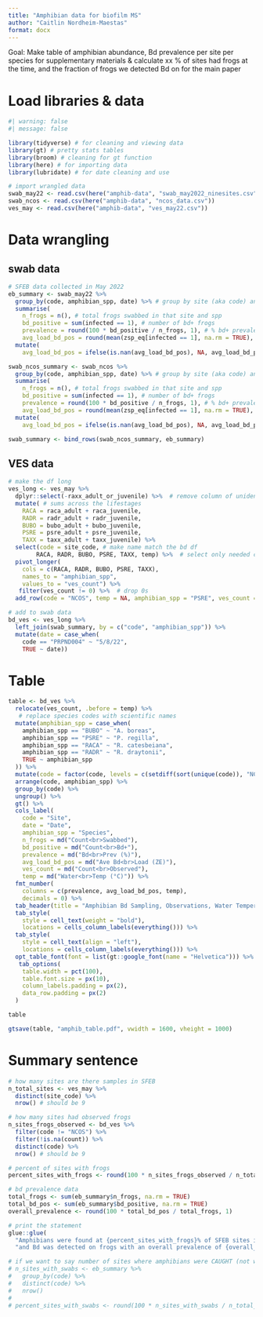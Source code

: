```yaml
---
title: "Amphibian data for biofilm MS"
author: "Caitlin Nordheim-Maestas"
format: docx
---
```


Goal: Make table of amphibian abundance, Bd prevalence per site per species for supplementary materials & calculate xx % of sites had frogs at the time, and the fraction of frogs we detected Bd on for the main paper

# Load libraries & data

```r
#| warning: false
#| message: false

library(tidyverse) # for cleaning and viewing data
library(gt) # pretty stats tables
library(broom) # cleaning for gt function
library(here) # for importing data
library(lubridate) # for date cleaning and use

# import wrangled data
swab_may22 <- read.csv(here("amphib-data", "swab_may2022_ninesites.csv"))
swab_ncos <- read.csv(here("amphib-data", "ncos_data.csv"))
ves_may <- read.csv(here("amphib-data", "ves_may22.csv"))
```

# Data wrangling

## swab data

```r
# SFEB data collected in May 2022
eb_summary <- swab_may22 %>% 
  group_by(code, amphibian_spp, date) %>% # group by site (aka code) and species
  summarise(
    n_frogs = n(), # total frogs swabbed in that site and spp
    bd_positive = sum(infected == 1), # number of bd+ frogs
    prevalence = round(100 * bd_positive / n_frogs, 1), # % bd+ prevalence
    avg_load_bd_pos = round(mean(zsp_eq[infected == 1], na.rm = TRUE), 2)) %>% # avg load for bd+ frogs only
  mutate(
    avg_load_bd_pos = ifelse(is.nan(avg_load_bd_pos), NA, avg_load_bd_pos))  # replace nan with na if no bd+ frogs

swab_ncos_summary <- swab_ncos %>% 
  group_by(code, amphibian_spp, date) %>% # group by site (aka code) and species
  summarise(
    n_frogs = n(), # total frogs swabbed in that site and spp
    bd_positive = sum(infected == 1), # number of bd+ frogs
    prevalence = round(100 * bd_positive / n_frogs, 1), # % bd+ prevalence
    avg_load_bd_pos = round(mean(zsp_eq[infected == 1], na.rm = TRUE), 2)) %>% # avg load for bd+ frogs only
  mutate(
    avg_load_bd_pos = ifelse(is.nan(avg_load_bd_pos), NA, avg_load_bd_pos))  # replace nan with na if no bd+ frogs

swab_summary <- bind_rows(swab_ncos_summary, eb_summary)
```

## VES data

```r
# make the df long
ves_long <- ves_may %>%
  dplyr::select(-raxx_adult_or_juvenile) %>%  # remove column of unidentified ranids
  mutate( # sums across the lifestages
    RACA = raca_adult + raca_juvenile,
    RADR = radr_adult + radr_juvenile,
    BUBO = bubo_adult + bubo_juvenile,
    PSRE = psre_adult + psre_juvenile,
    TAXX = taxx_adult + taxx_juvenile) %>%
  select(code = site_code, # make name match the bd df
        RACA, RADR, BUBO, PSRE, TAXX, temp) %>%  # select only needed columns
  pivot_longer(
    cols = c(RACA, RADR, BUBO, PSRE, TAXX),
    names_to = "amphibian_spp",
    values_to = "ves_count") %>% 
   filter(ves_count != 0) %>%  # drop 0s
  add_row(code = "NCOS", temp = NA, amphibian_spp = "PSRE", ves_count = NA) # add a row for NCOS so it will left join

# add to swab data
bd_ves <- ves_long %>%
  left_join(swab_summary, by = c("code", "amphibian_spp")) %>% 
  mutate(date = case_when(
    code == "PRPND004" ~ "5/8/22",
    TRUE ~ date))
```

# Table

```r
table <- bd_ves %>%
  relocate(ves_count, .before = temp) %>% 
   # replace species codes with scientific names
  mutate(amphibian_spp = case_when(
    amphibian_spp == "BUBO" ~ "A. boreas",
    amphibian_spp == "PSRE" ~ "P. regilla",
    amphibian_spp == "RACA" ~ "R. catesbeiana",
    amphibian_spp == "RADR" ~ "R. draytonii",
    TRUE ~ amphibian_spp 
  )) %>%
  mutate(code = factor(code, levels = c(setdiff(sort(unique(code)), "NCOS"), "NCOS"))) %>% # move NCOS row to bottom
  arrange(code, amphibian_spp) %>%
  group_by(code) %>%
  ungroup() %>%
  gt() %>%
  cols_label(
    code = "Site",
    date = "Date",
    amphibian_spp = "Species",
    n_frogs = md("Count<br>Swabbed"),
    bd_positive = md("Count<br>Bd+"),
    prevalence = md("Bd<br>Prev (%)"),
    avg_load_bd_pos = md("Ave Bd<br>Load (ZE)"),
    ves_count = md("Count<br>Observed"),
    temp = md("Water<br>Temp (°C)")) %>%
  fmt_number(
    columns = c(prevalence, avg_load_bd_pos, temp),
    decimals = 0) %>%
  tab_header(title = "Amphibian Bd Sampling, Observations, Water Temperature (May 2022)") %>%
  tab_style(
    style = cell_text(weight = "bold"),
    locations = cells_column_labels(everything())) %>%
  tab_style(
    style = cell_text(align = "left"),
    locations = cells_column_labels(everything())) %>% 
  opt_table_font(font = list(gt::google_font(name = "Helvetica"))) %>% 
   tab_options(
    table.width = pct(100),
    table.font.size = px(10),   
    column_labels.padding = px(2),
    data_row.padding = px(2)
  )

table

gtsave(table, "amphib_table.pdf", vwidth = 1600, vheight = 1000)
```

# Summary sentence

```r
# how many sites are there samples in SFEB
n_total_sites <- ves_may %>%
  distinct(site_code) %>%
  nrow() # should be 9

# how many sites had observed frogs
n_sites_frogs_observed <- bd_ves %>%
  filter(code != "NCOS") %>%
  filter(!is.na(count)) %>%
  distinct(code) %>%
  nrow() # should be 9

# percent of sites with frogs
percent_sites_with_frogs <- round(100 * n_sites_frogs_observed / n_total_sites, 1)

# bd prevalence data
total_frogs <- sum(eb_summary$n_frogs, na.rm = TRUE)
total_bd_pos <- sum(eb_summary$bd_positive, na.rm = TRUE)
overall_prevalence <- round(100 * total_bd_pos / total_frogs, 1)

# print the statement
glue::glue(
  "Amphibians were found at {percent_sites_with_frogs}% of SFEB sites in May 2022, ",
  "and Bd was detected on frogs with an overall prevalence of {overall_prevalence}% (n = {total_frogs} amphibians).")

# if we want to say number of sites where amphibians were CAUGHT (not what was asked)
# n_sites_with_swabs <- eb_summary %>%
#   group_by(code) %>%
#   distinct(code) %>%
#   nrow()
# 
# percent_sites_with_swabs <- round(100 * n_sites_with_swabs / n_total_sites, 1)
```

